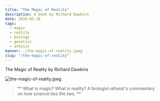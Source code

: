 ---
title: "The Magic of Reality"
description: A book by Richard Dawkins
date: 2018-05-18
tags:
  - magic
  - reality
  - biology
  - genetics
  - atheist
banner: ./the-magic-of-reality.jpeg
slug: "/the-magic-of-reality"
---

The Magic of Reality by Richard Dawkins

![the-magic-of-reality.jpeg](the-magic-of-reality.jpeg)

> ** What is magic? What is reality? A biologist-atheist's commentary on how science ties the two. **